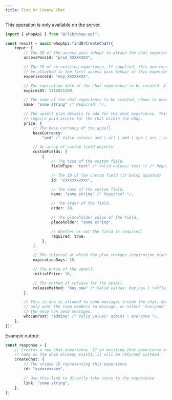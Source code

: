 ```yaml
---
title: Find Or Create Chat
---
```

<Note>This operation is only available on the server.</Note>
```typescript
import { whopApi } from "@/lib/whop-api";

const result = await whopApi.findOrCreateChat({
	input: {
		// The ID of the access pass (whop) to attach the chat experience to. It looks like prod_xxxx.
		accessPassId: "prod_XXXXXXXX",

		// The ID of an existing experience. If supplied, this new chat experience will
		// be attached to the first access pass (whop) of this experience. It looks like exp_xxxx.
		experienceId: "exp_XXXXXXXX",

		// The expiration date of the chat experience to be created. After this timestamp, the experience disappears.
		expiresAt: 1716931200,

		// The name of the chat experience to be created, shown to users in the UI.
		name: "some string" /* Required! */,

		// The upsell plan details to add for the chat experience. This allows you to
		// require paid access for the chat within the whop.
		price: {
			// The base currency of the upsell.
			baseCurrency:
				"aed" /* Valid values: aed | all | amd | ape | ars | aud | bam | bgn | bhd | bob | brl | bsd | cad | chf | clp | cop | crc | czk | dkk | dop | dzd | egp | etb | eth | eur | gbp | ghs | gmd | gtq | gyd | hkd | huf | idr | ils | inr | jmd | jod | jpy | kes | khr | krw | kwd | lkr | mad | mdl | mga | mkd | mnt | mop | mur | mxn | myr | nad | ngn | nok | nzd | omr | pen | php | pkr | pln | pyg | qar | ron | rsd | rub | rwf | sar | sek | sgd | thb | tnd | try | ttd | twd | tzs | usd | uyu | uzs | vnd | xcd | xof | zar */,

			// An array of custom field objects.
			customFields: [
				{
					// The type of the custom field.
					fieldType: "text" /* Valid values: text */ /* Required! */,

					// The ID of the custom field (if being updated)
					id: "xxxxxxxxxxx",

					// The name of the custom field.
					name: "some string" /* Required! */,

					// The order of the field.
					order: 10,

					// The placeholder value of the field.
					placeholder: "some string",

					// Whether or not the field is required.
					required: true,
				},
			],

			// The interval at which the plan charges (expiration plans).
			expirationDays: 10,

			// The price of the upsell.
			initialPrice: 10,

			// The method of release for the upsell.
			releaseMethod: "buy_now" /* Valid values: buy_now | raffle | waitlist */,
		},

		// This is who is allowed to send messages inside the chat. Select 'admin' if you
		// only want the team members to message, or select 'everyone' if any member of
		// the whop can send messages.
		whoCanPost: "admins" /* Valid values: admins | everyone */,
	},
});

```

Example output:

```typescript
const response = {
	// Creates a new chat experience. If an existing chat experience with the same
	// name on the whop already exists, it will be returned instead.
	createChat: {
		// The unique ID representing this experience
		id: "xxxxxxxxxxx",

		// Use this link to directly take users to the experience
		link: "some string",
	},
};

```
